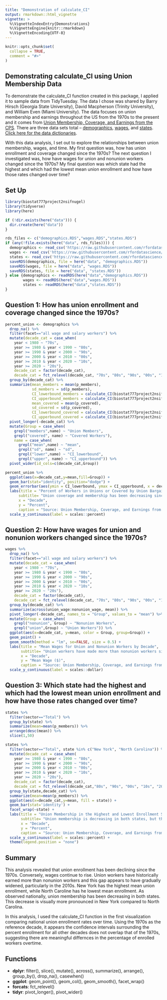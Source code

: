 ```yaml
---
title: "Demonstration of calculate_CI"
output: rmarkdown::html_vignette
vignette: >
  %\VignetteIndexEntry{Demonstrations}
  %\VignetteEngine{knitr::rmarkdown}
  %\VignetteEncoding{UTF-8}
---
```


```r
knitr::opts_chunk$set(
  collapse = TRUE,
  comment = "#>"
)
```

## Demonstrating calculate_CI using Union Membership Data

To demonstrate the calculate_CI function created in this package, I applied it to sample data from TidyTuesday. The data I chose was shared by Barry Hirsch (Georgia State University), David Macpherson (Trinity University), and William Even (Miami University). The data focuses on union membership and earnings throughout the US from the 1970s to the present and it comes from [Union Membership, Coverage, and Earnings from the CPS](https://www.unionstats.com/). There are three data sets total -- [demographics](https://raw.githubusercontent.com/rfordatascience/tidytuesday/master/data/2023/2023-09-05/demographics.csv), [wages](https://raw.githubusercontent.com/rfordatascience/tidytuesday/master/data/2023/2023-09-05/wages.csv), and [states](https://raw.githubusercontent.com/rfordatascience/tidytuesday/master/data/2023/2023-09-05/states.csv). [Click here for the data dictionaries](https://github.com/rfordatascience/tidytuesday/blob/master/data/2023/2023-09-05/readme.md#demographicscsv).

With this data analysis, I set out to explore the relationships between union membership, wages, and time. My first question was, how has union enrollment and coverage changed since the 1970s? The next question I investigated was, how have wages for union and nonunion workers changed since the 1970s? My final question was which state had the highest and which had the lowest mean union enrollment and how have those rates changed over time?

## Set Up

```r
library(biostat777project2nsifnugel)
library(tidyverse)
library(here)

if (!dir.exists(here("data"))) {
  dir.create(here("data"))
}

rds_files <- c("demographics.RDS","wages.RDS","states.RDS")
if (any(!file.exists(here("data", rds_files)))) {
  demographics <- read_csv('https://raw.githubusercontent.com/rfordatascience/tidytuesday/master/data/2023/2023-09-05/demographics.csv')
  wages <- read_csv('https://raw.githubusercontent.com/rfordatascience/tidytuesday/master/data/2023/2023-09-05/wages.csv')
  states <- read_csv('https://raw.githubusercontent.com/rfordatascience/tidytuesday/master/data/2023/2023-09-05/states.csv')
  saveRDS(demographics, file = here("data", "demographics.RDS"))
  saveRDS(wages, file = here("data", "wages.RDS"))
  saveRDS(states, file = here("data", "states.RDS"))
} else {demographics <- readRDS(here("data","demographics.RDS"))
        wages <- readRDS(here("data","wages.RDS"))
        states <- readRDS(here("data","states.RDS"))
}
```

## Question 1: How has union enrollment and coverage changed since the 1970s?

```r
percent_union <- demographics %>%
  drop_na() %>%
  filter(facet=="all wage and salary workers") %>%
  mutate(decade_cat = case_when(
    year < 1980 ~ "70s",
    year >= 1980 & year < 1990 ~ "80s",
    year >= 1990 & year < 2000 ~ "90s",
    year >= 2000 & year < 2010 ~ "00s",
    year >= 2010 & year < 2020 ~ "10s",
    year >= 2020 ~ "20s"),
    decade_cat = factor(decade_cat),
    decade_cat = fct_relevel(decade_cat, "70s", "80s", "90s", "00s", "10s", "20s")) %>%
  group_by(decade_cat) %>%
  summarize(mean_members = mean(p_members),
            sd_members = sd(p_members),
            CI_lowerbound_members = calculate_CI(biostat777project2nsifnugel:::make_ci_class(p_members))[1],
            CI_upperbound_members = calculate_CI(biostat777project2nsifnugel:::make_ci_class(p_members))[2],
            mean_covered = mean(p_covered),
            sd_covered = sd(p_covered), 
            CI_lowerbound_covered = calculate_CI(biostat777project2nsifnugel:::make_ci_class(p_covered))[1],
            CI_upperbound_covered = calculate_CI(biostat777project2nsifnugel:::make_ci_class(p_covered))[2]) %>%
  pivot_longer(-decade_cat) %>%
  mutate(Group = case_when(
    grepl("members",name) ~ "Union Members",
    grepl("covered", name) ~ "Covered Workers"),
    name = case_when(
      grepl("mean",name) ~ "mean",
      grepl("sd", name) ~ "sd",
      grepl("lower",name) ~ "CI_lowerbound",
      grepl("upper", name) ~ "CI_upperbound")) %>%
  pivot_wider(id_cols=c(decade_cat,Group))

percent_union %>%
  ggplot(aes(x=decade_cat,y=mean,fill=Group)) +
  geom_bar(stat="identity", position="dodge") +
  geom_errorbar(aes(ymin = CI_lowerbound, ymax = CI_upperbound, x = decade_cat), width = 0.2, position = position_dodge(width = 0.9)) +
  labs(title = "Percent of Workers in Unions or Covered by Union Bargaining Deals by Decade",
      subtitle= "Union coverage and membership has been decreasing since 1970s.",
      x = "Decade",
      y = "Percent",
      caption = "Source: Union Membership, Coverage, and Earnings from the CPS\nBarry Hirsch (Georgia State University), David Macpherson\n(Trinity University), and William Even (Miami University)") +
  scale_y_continuous(label = scales::percent)
```

## Question 2: How have wages for union and nonunion workers changed since the 1970s?

```r
wages %>%
  drop_na() %>%
  filter(facet=="all wage and salary workers") %>%
  mutate(decade_cat = case_when(
    year < 1980 ~ "70s",
    year >= 1980 & year < 1990 ~ "80s",
    year >= 1990 & year < 2000 ~ "90s",
    year >= 2000 & year < 2010 ~ "00s",
    year >= 2010 & year < 2020 ~ "10s",
    year >= 2020 ~ "20s"),
    decade_cat = factor(decade_cat),
    decade_cat = fct_relevel(decade_cat, "70s", "80s", "90s", "00s", "10s", "20s")) %>%
  group_by(decade_cat) %>%
  summarize(across(union_wage:nonunion_wage, mean)) %>%
  pivot_longer(-decade_cat, names_to = "Group", values_to = "mean") %>%
  mutate(Group = case_when(
    grepl("nonunion", Group) ~ "Nonunion Workers",
    grepl("union",Group) ~ "Union Workers")) %>%
  ggplot(aes(x=decade_cat, y=mean, color = Group, group=Group)) +
  geom_point() +
  geom_smooth(method = "lm", se=FALSE, size = 0.5) +
  labs(title = "Mean Wages for Union and Nonunion Workers by Decade",
       subtitle= "Union workers have made more than nonunion workers since the 1970s.\nThe gap between is increasing gradually.",
       x = "Decade",
       y = "Mean Wage ($)",
       caption = "Source: Union Membership, Coverage, and Earnings from the CPS\nBarry Hirsch (Georgia State University), David Macpherson\n(Trinity University), and William Even (Miami University)") +
  scale_y_continuous(label = scales::dollar)
```

## Question 3: Which state had the highest and which had the lowest mean union enrollment and how have those rates changed over time?

```r
states %>%
  filter(sector=="Total") %>%
  group_by(state) %>%
  summarize(mean=mean(p_members)) %>%
  arrange(desc(mean)) %>%
  slice(1,50)

states %>%
  filter(sector=="Total", state %in% c("New York", "North Carolina")) %>%
  mutate(decade_cat = case_when(
    year >= 1980 & year < 1990 ~ "80s",
    year >= 1990 & year < 2000 ~ "90s",
    year >= 2000 & year < 2010 ~ "00s",
    year >= 2010 & year < 2020 ~ "10s",
    year >= 2020 ~ "20s"),
    decade_cat = factor(decade_cat),
    decade_cat = fct_relevel(decade_cat,"80s", "90s", "00s", "10s", "20s")) %>%
  group_by(state,decade_cat) %>%
  summarize(mean=mean(p_members)) %>%
  ggplot(aes(x=decade_cat,y=mean, fill = state)) +
  geom_bar(stat='identity') +
  facet_wrap(~state) +
  labs(title = "Union Membership in the Highest and Lowest Enrollment States by Decade",
       subtitle= "Union membership is decreasing in both states, but this decline appears to be more\nsteep in New York.",
       x = "Decade",
       y = "Percent",
       caption = "Source: Union Membership, Coverage, and Earnings from the CPS\nBarry Hirsch (Georgia State University), David Macpherson\n(Trinity University), and William Even (Miami University)") +
  scale_y_continuous(label = scales::percent) + 
  theme(legend.position = "none")
```

## Summary

This analysis revealed that union enrollment has been declining since the 1970s. Conversely, wages continue to rise. Union workers have historically earned more than nonunion workers and this gap appears to have gradually widened, particularly in the 2010s. New York has the highest mean union enrollment, while North Caroline has he lowest mean enrollment. As observed nationally, union membership has been decreasing in both states. This decrease is visually more pronounced in New York compared to North Carolina.

In this analysis, I used the calculate_CI function in the first visualization comparing national union enrollment rates over time. Using the 1970s as the reference decade, it appears the confidence intervals surrounding the percent enrollment for all other decades does not overlap that of the 1970s, suggesting there are meaningful differnces in the percentage of enrolled workers overtime.

## Functions

-   **dplyr**: filter(), slice(), mutate(), across(), summarize(), arrange(), group_by(), drop_na(), casewhen()
-   **ggplot**: geom_point(), geom_col(), geom_smooth(), facet_wrap()
-   **forcats**: fct_relevel()
-   **tidyr**: pivot_longer(), pivot_wider()
